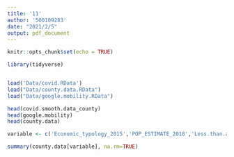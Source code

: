 ---
title: '11'
author: '500109283'
date: "2021/2/5"
output: pdf_document
---

```{r setup, include=FALSE}
knitr::opts_chunk$set(echo = TRUE)
```

```{r load data}

library(tidyverse)


load('Data/covid.RData')
load("Data/county.data.RData")
load("Data/google.mobility.RData")

head(covid.smooth.data_county)
head(google.mobility)
head(county.data)

variable <- c('Economic_typology_2015','POP_ESTIMATE_2018','Less.than.a.high.school.diploma.2014.18','High.school.diploma.only.2014.18','POVALL_2018','Unemployment_rate_2018','Density.per.square.mile.of.land.area...Population')

summary(county.data[variable], na.rm=TRUE)
```




